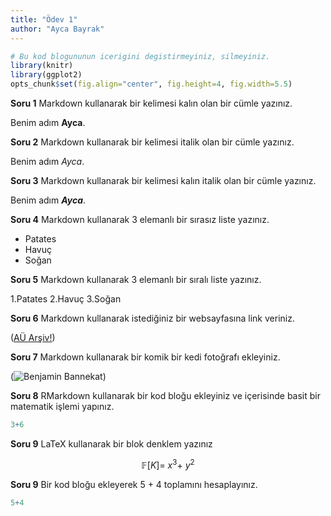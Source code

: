```yaml
---
title: "Ödev 1"
author: "Ayca Bayrak"
---
```


```r
# Bu kod blogununun icerigini degistirmeyiniz, silmeyiniz.
library(knitr)
library(ggplot2)
opts_chunk$set(fig.align="center", fig.height=4, fig.width=5.5)
```

**Soru 1** Markdown kullanarak bir kelimesi kalın olan bir cümle yazınız.

Benim adım **Ayca**.

**Soru 2** Markdown kullanarak bir kelimesi italik olan bir cümle yazınız.

Benim adım *Ayca*.

**Soru 3** Markdown kullanarak bir kelimesi kalın italik olan bir cümle yazınız.

Benim adım **_Ayca_**.

**Soru 4** Markdown kullanarak 3 elemanlı bir sırasız liste yazınız.

* Patates
* Havuç
* Soğan

**Soru 5** Markdown kullanarak 3 elemanlı bir sıralı liste yazınız.

1.Patates
2.Havuç
3.Soğan

**Soru 6** Markdown kullanarak istediğiniz bir websayfasına link veriniz.

([AÜ Arşiv!](https://dspace.ankara.edu.tr/xmlui/))

**Soru 7** Markdown kullanarak bir komik bir kedi fotoğrafı ekleyiniz.

(![Benjamin Bannekat](https://octodex.github.com/images/bannekat.png))


**Soru 8** RMarkdown kullanarak bir kod bloğu ekleyiniz ve içerisinde basit bir matematik işlemi yapınız.
```r
3+6
```


**Soru 9** LaTeX kullanarak bir blok denklem yazınız

$$
\mathbb{F}[K]=\ x^3 + \ y^2
$$


**Soru 9** Bir kod bloğu ekleyerek 5 + 4 toplamını hesaplayınız.

```r
5+4
```


